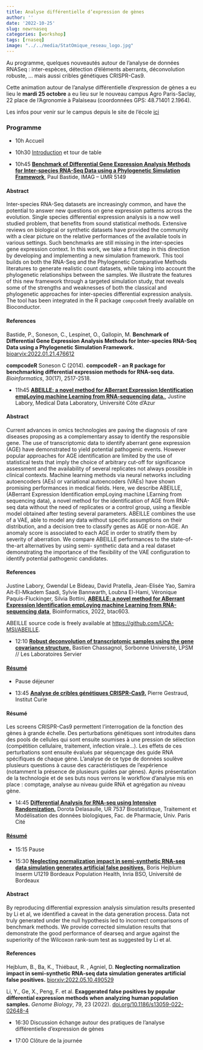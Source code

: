 ```yaml
---
title: Analyse différentielle d’expression de gènes
author: ''
date: '2022-10-25'
slug: newrnaseq
categories: [workshop]
tags: [rnaseq]
image: "../../media/StatOmique_reseau_logo.jpg"
---
```


Au programme, quelques nouveautés autour de l'analyse de données RNASeq : inter-espèces, détection d'éléments aberrants, déconvolution robuste, ... mais aussi cribles génétiques CRISPR-Cas9.

Cette animation autour de l'analyse différentielle d'expression de gènes a eu lieu le **mardi 25 octobre** a eu lieu sur le nouveau campus Agro Paris-Saclay, 22 place de l'Agronomie à Palaiseau (coordonnées GPS: 48.71401 2.1964).

Les infos pour venir sur le campus depuis le site de l'école [ici](https://www.agroparistech.fr/venir-lecole)

### Programme

-   10h Accueil

-   10h30 [Introduction](../../../../media/statomique25102022.pdf) et tour de table

-   10h45 [**Benchmark of Differential Gene Expression Analysis Methods for Inter-species RNA-Seq Data using a Phylogenetic Simulation Framework**](../../../../media/StatOmique2022-PBastide.pdf), Paul Bastide, IMAG -- UMR 5149

#### Abstract

Inter-species RNA-Seq datasets are increasingly common, and have the potential to answer new questions on gene expression patterns across the evolution. Single species differential expression analysis is a now well studied problem, that benefits from sound statistical methods. Extensive reviews on biological or synthetic datasets have provided the community with a clear picture on the relative performances of the available tools in various settings. Such benchmarks are still missing in the inter-species gene expression context. In this work, we take a first step in this direction by developing and implementing a new simulation framework. This tool builds on both the RNA-Seq and the Phylogenetic Comparative Methods literatures to generate realistic count datasets, while taking into account the phylogenetic relationships between the samples. We illustrate the features of this new framework through a targeted simulation study, that reveals some of the strengths and weaknesses of both the classical and phylogenetic approaches for inter-species differential expression analysis. The tool has been integrated in the R package `compcodeR` freely available on Bioconductor.

#### References

Bastide, P., Soneson, C., Lespinet, O., Gallopin, M. **Benchmark of Differential Gene Expression Analysis Methods for Inter-species RNA-Seq Data using a Phylogenetic Simulation Framework.** [bioarvix:2022.01.21.476612](https://www.biorxiv.org/content/10.1101/2022.01.21.476612v1)

**compcodeR** Soneson C (2014). **compcodeR - an R package for benchmarking differential expression methods for RNA-seq data.** *Bioinformatics*, 30(17), 2517-2518.

-   11h45 [**ABEILLE: a novel method for ABerrant Expression Identification empLoying machine Learning from RNA-sequencing data.**](../../../../media/StatOmique2022-presJLabory.pdf), Justine Labory, Medical Data Laboratory, Université Côte d'Azur

#### Abstract

Current advances in omics technologies are paving the diagnosis of rare diseases proposing as a complementary assay to identify the responsible gene. The use of transcriptomic data to identify aberrant gene expression (AGE) have demonstrated to yield potential pathogenic events. However popular approaches for AGE identification are limited by the use of statistical tests that imply the choice of arbitrary cut-off for significance assessment and the availability of several replicates not always possible in clinical contexts. Machine learning methods via neural networks including autoencoders (AEs) or variational autoencoders (VAEs) have shown promising performances in medical fields. Here, we describe ABEILLE, (ABerrant Expression Identification empLoying machine LEarning from sequencing data), a novel method for the identification of AGE from RNA-seq data without the need of replicates or a control group, using a flexible model obtained after testing several parameters. ABEILLE combines the use of a VAE, able to model any data without specific assumptions on their distribution, and a decision tree to classify genes as AGE or non-AGE. An anomaly score is associated to each AGE in order to stratify them by severity of aberration. We compare ABEILLE performances to the state-of-the-art alternatives by using semi- synthetic data and a real dataset demonstrating the importance of the flexibility of the VAE configuration to identify potential pathogenic candidates.

#### References

Justine Labory, Gwendal Le Bideau, David Pratella, Jean-Elisée Yao, Samira Ait-El-Mkadem Saadi, Sylvie Bannwarth, Loubna El-Hami, Véronique Paquis-Fluckinger, Silvia Bottini, [**ABEILLE: a novel method for ABerrant Expression Identification empLoying machine Learning from RNA-sequencing data**](https://doi.org/10.1093/bioinformatics/btac603), Bioinformatics, 2022, btac603.

ABEILLE source code is freely available at <https://github.com/UCA-MSI/ABEILLE>.

-   12:10 [**Robust deconvolution of transcriptomic samples using the gene covariance structure.**](../../../../media/StatOmique2022-presBChassagnol.pdf) Bastien Chassagnol, Sorbonne Université, LPSM // Les Laboratoires Servier

#### [Résumé](../../../../media/StatOmique2022-BChassagnol.pdf)

-   Pause déjeuner

-   13:45 [**Analyse de cribles génétiques CRISPR-Cas9.**](../../../../media/StatOmique2022-PGestraud.pdf) Pierre Gestraud, Institut Curie

#### Résumé

Les screens CRISPR-Cas9 permettent l'interrogation de la fonction des gènes à grande échelle. Des perturbations génétiques sont introduites dans des pools de cellules qui sont ensuite soumises à une pression de sélection (compétition cellulaire, traitement, infection virale...). Les effets de ces perturbations sont ensuite évalués par séquençage des guide RNA spécifiques de chaque gène. L'analyse de ce type de données soulève plusieurs questions à cause des caractéristiques de l'expérience (notamment la présence de plusieurs guides par gènes). Après présentation de la technologie et de ses buts nous verrons le workflow d'analyse mis en place : comptage, analyse au niveau guide RNA et agrégation au niveau gène.

-   14:45 [**Differential Analysis for RNA-seq using Intensive Randomization.**](../../../../media/StatOmique2022-presDDesaulle.pdf) Dorota Delasaulle, UR 7537 Biostatistique, Traitement et Modélisation des données biologiques, Fac. de Pharmacie, Univ. Paris Cité

#### [Résumé](../../../../media/StatOmique2022-DDesaulle.pdf)

-   15:15 Pause

-   15:30 [**Neglecting normalization impact in semi-synthetic RNA-seq data simulation generates artificial false positives.**](../../../../media/StatOmique2022-BHejblum.pdf) Boris Hejblum Inserm U1219 Bordeaux Population Health, Inria BSO, Université de Bordeaux

#### Abstract

By reproducing differential expression analysis simulation results presented by Li et al, we identified a caveat in the data generation process. Data not truly generated under the null hypothesis led to incorrect comparisons of benchmark methods. We provide corrected simulation results that demonstrate the good performance of dearseq and argue against the superiority of the Wilcoxon rank-sum test as suggested by Li et al.

#### References

Hejblum, B., Ba, K., Thiébaut, R. , Agniel, D. **Neglecting normalization impact in semi-synthetic RNA-seq data simulation generates artificial false positives.** [biorxiv:2022.05.10.490529](https://www.biorxiv.org/content/10.1101/2022.05.10.490529v1.full.pdf)

Li, Y., Ge, X., Peng, F. et al. **Exaggerated false positives by popular differential expression methods when analyzing human population samples.** *Genome Biology*, 79, 23 (2022). [doi.org/10.1186/s13059-022-02648-4](https://doi.org/10.1186/s13059-022-02648-4)

-   16:30 Discussion échange autour des pratiques de l'analyse différentielle d'expression de gènes

-   17:00 Clôture de la journée
